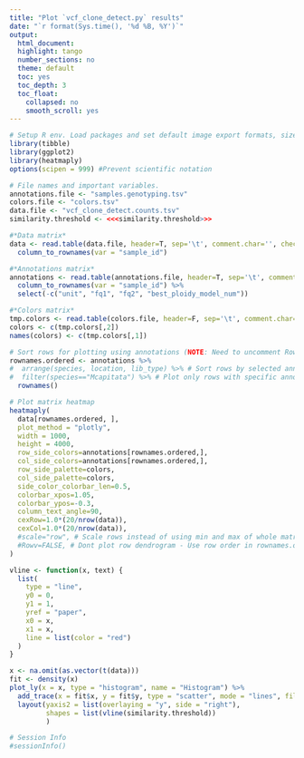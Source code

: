 ```yaml
---
title: "Plot `vcf_clone_detect.py` results"
date: "`r format(Sys.time(), '%d %B, %Y')`"
output:
  html_document:
  highlight: tango
  number_sections: no
  theme: default
  toc: yes
  toc_depth: 3
  toc_float:
    collapsed: no
    smooth_scroll: yes
---
```



```r
# Setup R env. Load packages and set default image export formats, size and resolution.
library(tibble)
library(ggplot2)
library(heatmaply)
options(scipen = 999) #Prevent scientific notation
```


```r
# File names and important variables.
annotations.file <- "samples.genotyping.tsv"
colors.file <- "colors.tsv"
data.file <- "vcf_clone_detect.counts.tsv"
similarity.threshold <- <<<similarity.threshold>>>
```


```r
#*Data matrix*
data <- read.table(data.file, header=T, sep='\t', comment.char='', check.names=FALSE) %>%
  column_to_rownames(var = "sample_id")

#*Annotations matrix*
annotations <- read.table(annotations.file, header=T, sep='\t', comment.char='#', check.names=FALSE) %>%
  column_to_rownames(var = "sample_id") %>%
  select(-c("unit", "fq1", "fq2", "best_ploidy_model_num"))

#*Colors matrix*
tmp.colors <- read.table(colors.file, header=F, sep='\t', comment.char='', check.names=FALSE)
colors <- c(tmp.colors[,2])
names(colors) <- c(tmp.colors[,1])
```


```r
# Sort rows for plotting using annotations (NOTE: Need to uncomment Rowv for this to take effect)
rownames.ordered <- annotations %>%
#  arrange(species, location, lib_type) %>% # Sort rows by selected annotation columns
#  filter(species=="Mcapitata") %>% # Plot only rows with specific annotations
  rownames()

# Plot matrix heatmap
heatmaply(
  data[rownames.ordered, ],
  plot_method = "plotly",
  width = 1000,
  height = 4000,
  row_side_colors=annotations[rownames.ordered,],
  col_side_colors=annotations[rownames.ordered,],
  row_side_palette=colors,
  col_side_palette=colors,
  side_color_colorbar_len=0.5,
  colorbar_xpos=1.05,
  colorbar_ypos=-0.3,
  column_text_angle=90,
  cexRow=1.0*(20/nrow(data)),
  cexCol=1.0*(20/nrow(data)),
  #scale="row", # Scale rows instead of using min and max of whole matrix
  #Rowv=FALSE, # Dont plot row dendrogram - Use row order in rownames.ordered
)
```


```r
vline <- function(x, text) {
  list(
    type = "line", 
    y0 = 0, 
    y1 = 1, 
    yref = "paper",
    x0 = x, 
    x1 = x, 
    line = list(color = "red")
  )
}

x <- na.omit(as.vector(t(data)))
fit <- density(x)
plot_ly(x = x, type = "histogram", name = "Histogram") %>% 
  add_trace(x = fit$x, y = fit$y, type = "scatter", mode = "lines", fill = "tozeroy", yaxis = "y2", name = "Density") %>% 
  layout(yaxis2 = list(overlaying = "y", side = "right"),
         shapes = list(vline(similarity.threshold))
         )
```


```r
# Session Info
#sessionInfo()
```
